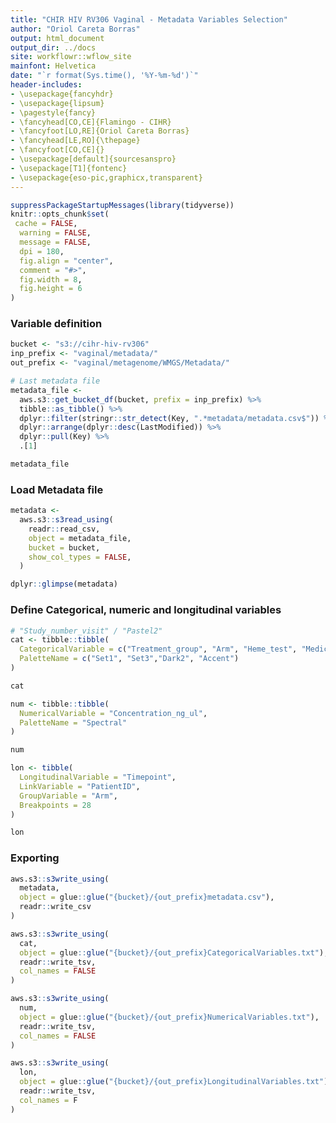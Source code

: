 ```yaml
---
title: "CHIR HIV RV306 Vaginal - Metadata Variables Selection"
author: "Oriol Careta Borras"
output: html_document
output_dir: ../docs
site: workflowr::wflow_site
mainfont: Helvetica
date: "`r format(Sys.time(), '%Y-%m-%d')`"
header-includes:
- \usepackage{fancyhdr}
- \usepackage{lipsum}
- \pagestyle{fancy}
- \fancyhead[CO,CE]{Flamingo - CIHR}
- \fancyfoot[LO,RE]{Oriol Careta Borras}
- \fancyhead[LE,RO]{\thepage}
- \fancyfoot[CO,CE]{}
- \usepackage[default]{sourcesanspro}
- \usepackage[T1]{fontenc}
- \usepackage{eso-pic,graphicx,transparent}
---
```


```r
suppressPackageStartupMessages(library(tidyverse))
knitr::opts_chunk$set(
 cache = FALSE, 
  warning = FALSE, 
  message = FALSE, 
  dpi = 180, 
  fig.align = "center", 
  comment = "#>",
  fig.width = 8, 
  fig.height = 6
)
```

### Variable definition

```r
bucket <- "s3://cihr-hiv-rv306"
inp_prefix <- "vaginal/metadata/"
out_prefix <- "vaginal/metagenome/WMGS/Metadata/" 

# Last metadata file
metadata_file <- 
  aws.s3::get_bucket_df(bucket, prefix = inp_prefix) %>% 
  tibble::as_tibble() %>% 
  dplyr::filter(stringr::str_detect(Key, ".*metadata/metadata.csv$")) %>% 
  dplyr::arrange(dplyr::desc(LastModified)) %>% 
  dplyr::pull(Key) %>% 
  .[1]

metadata_file
```

### Load Metadata file

```r
metadata <-
  aws.s3::s3read_using(
    readr::read_csv,
    object = metadata_file,
    bucket = bucket,
    show_col_types = FALSE, 
  )

dplyr::glimpse(metadata)
```

### Define Categorical, numeric and longitudinal variables

```r
# "Study_number_visit" / "Pastel2"
cat <- tibble::tibble(
  CategoricalVariable = c("Treatment_group", "Arm", "Heme_test", "Medical_center"), 
  PaletteName = c("Set1", "Set3","Dark2", "Accent")
)

cat

num <- tibble::tibble(
  NumericalVariable = "Concentration_ng_ul", 
  PaletteName = "Spectral"
)

num 

lon <- tibble(
  LongitudinalVariable = "Timepoint", 
  LinkVariable = "PatientID", 
  GroupVariable = "Arm", 
  Breakpoints = 28
)

lon
```

### Exporting

```r
aws.s3::s3write_using(
  metadata, 
  object = glue::glue("{bucket}/{out_prefix}metadata.csv"),
  readr::write_csv
)

aws.s3::s3write_using(
  cat, 
  object = glue::glue("{bucket}/{out_prefix}CategoricalVariables.txt"),
  readr::write_tsv,
  col_names = FALSE
)

aws.s3::s3write_using(
  num, 
  object = glue::glue("{bucket}/{out_prefix}NumericalVariables.txt"),
  readr::write_tsv,
  col_names = FALSE
)

aws.s3::s3write_using(
  lon, 
  object = glue::glue("{bucket}/{out_prefix}LongitudinalVariables.txt"),
  readr::write_tsv, 
  col_names = F
)
```
